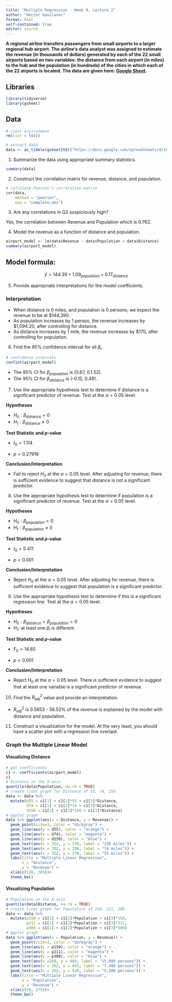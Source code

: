 ```yaml
---
title: "Multiple Regression - Week 9, Lecture 2"
author: "Hector Gavilanes"
format: html
self-contained: true
editor: source
---
```


**A regional airline transfers passengers from small airports to a larger regional hub airport. The airline’s data analyst was assigned to estimate the revenue (in thousands of dollars) generated by each of the 22 small airports based on two variables: the distance from each airport (in miles) to the hub and the population (in hundreds) of the cities in which each of the 22 airports is located. The data are given here: [Google Sheet](https://docs.google.com/spreadsheets/d/10ZN0jMYdVsG2ucIJFSTquVRW916Jj-JmZIGQuqSQhy0/edit?usp=sharing).**

## Libraries
```r
library(tidyverse)
library(gsheet)
```

## Data
```r
# clear environment
rm(list = ls())

# extract data
data <- as_tibble(gsheet2tbl("https://docs.google.com/spreadsheets/d/10ZN0jMYdVsG2ucIJFSTquVRW916Jj-JmZIGQuqSQhy0/edit?usp=sharing"))
```


1. Summarize the data using appropriate summary statistics.
```r
summary(data)
```

2. Construct the correlation matrix for revenue, distance, and population. 
```r
# calculate Pearson's correlation matrix
cor(data,
    method = "pearson",
    use = "complete.obs")
```

3. Are any correlations in Q2 suspiciously high?

Yes, the correlation between Revenue and Population which is 0.762.

4. Model the revenue as a function of distance and population.

```r
airport_model <- lm(data$Revenue ~ data$Population + data$Distance)
summary(airport_model)
```
## Model formula:
$$\hat{y} = 144.39 + 1.09_{population} + 0.17_{distance} $$


5. Provide appropriate interpretations for the model coefficients.

### Interpretation
- When distance is 0 miles, and population is 0 persons, we expect the revenue to be at $144,390.
- As population increases by 1 person, the revenue increases by $1,094.20, after controlling for distance.
- As distance increases by 1 mile, the revenue increases by $170, after controlling for population.

6. Find the 95% confidence interval for all $\beta_i$.
```r
# confidence intervals
confint(airport_model)
```
- The 95% CI for $\beta_{population}$ is (0.67, 0.1.52).
- The 95% CI for $\beta_{distance}$ is (-0.15, 0.49).

7. Use the appropriate hypothesis test to determine if distance is a significant predictor of revenue. Test at the $\alpha=0.05$ level.

**Hypotheses**

- $H_0: \beta_{\text{distance}} = 0$
- $H_1: \beta_{\text{distance}} \ne 0$

**Test Statistic and *p*-value**

- $t_0 = 1.114$

- $p = 0.27916$

**Conclusion/Interpretation**

- Fail to reject $H_0$ at the $\alpha=0.05$ level. After adjusting for revenue, there is sufficient evidence to suggest that distance is not a significant predictor.

8. Use the appropriate hypothesis test to determine if population is a significant predictor of revenue. Test at the $\alpha=0.05$ level.

**Hypotheses**

- $H_0: \beta_{\text{population}} = 0$
- $H_1: \beta_{\text{population}} \ne 0$

**Test Statistic and *p*-value**

- $t_0 = 5.411$

- $p < 0.001$ 

**Conclusion/Interpretation**

- Reject $H_0$ at the $\alpha=0.05$ level. After adjusting for revenue, there is sufficient evidence to suggest that population is a significant predictor.


9. Use the appropriate hypothesis test to determine if this is a significant regression line. Test at the $\alpha=0.05$ level.

**Hypotheses**

- $H_0: \beta_{distance} = \beta_{population} = 0$
- $H_1:$ at least one $\beta_i$ is different.

**Test Statistic and *p*-value**

- $F_0 = 14.65$

- $p < 0.001$ 

**Conclusion/Interpretation**

- Reject $H_0$ at the $\alpha=0.05$ level. There is sufficient evidence to suggest that at least one variable is a significant predictor of revenue.

10. Find the $R^2_{\text{adj}}$ value and provide an interpretation.

- $R^2_{adj}$ is 0.5653 - 56.53% of the revenue is explained by the model with distance and population.

11. Construct a visualization for the model. At the very least, you should have a scatter plot with a regression line overlaid.

### Graph the Multiple Linear Model

#### Visualizing Distance
```r
# get coefficients
c1 <- coefficients(airport_model)
c1
# Distance on the X-axis
quantile(data$Population, na.rm = TRUE)
# create lines graph for Distance of 55, 74, 150
data <- data %>%
  mutate(d55 = c1[1] + c1[2]*55 + c1[3]*Distance,
         d74 = c1[1] + c1[2]*74 + c1[3]*Distance,
         d150 = c1[1] + c1[2]*150 + c1[3]*Distance)
# ggplot graph
data %>% ggplot(aes(x = Distance, y = Revenue)) +
  geom_point(size=3, color = "darkgray") + 
  geom_line(aes(y = d55), color = "orange") +
  geom_line(aes(y = d74), color = "magenta") +
  geom_line(aes(y = d150), color = "blue") +
  geom_text(aes(x = 352, y = 370, label = "150 miles")) +
  geom_text(aes(x = 352, y = 290, label = "74 miles")) +
  geom_text(aes(x = 352, y = 270, label = "55 miles")) +
  labs(title = "Multiple Linear Regression",
       x = "Distance",
       y = "Revenue") +
  xlim(c(120, 365))+
  theme_bw()
```
#### Visualizing Population
```r
# Population on the X-axis
quantile(data$Distance, na.rm = TRUE)
# create lines graph for Population of 150, 211, 300
data <- data %>%
  mutate(p150 = c1[1] + c1[2]*Population + c1[3]*150,
         p211 = c1[1] + c1[2]*Population + c1[3]*211,
         p300 = c1[1] + c1[2]*Population + c1[3]*300)
# ggplot graph
data %>% ggplot(aes(x = Population, y = Revenue)) +
  geom_point(size=3, color = "darkgray") + 
  geom_line(aes(y = p150), color = "orange") +
  geom_line(aes(y = p211), color = "magenta") +
  geom_line(aes(y = p300), color = "blue") +
  geom_text(aes(x =260, y = 460, label = "15,000 persons")) +
  geom_text(aes(x = 262, y = 445, label = "7,400 persons")) +
  geom_text(aes(x = 262, y = 430, label = "5,500 persons")) +
  labs(title = "Multiple Linear Regression",
       x = "Population",
       y = "Revenue") +
  xlim(c(50, 275))+
  theme_bw()
```